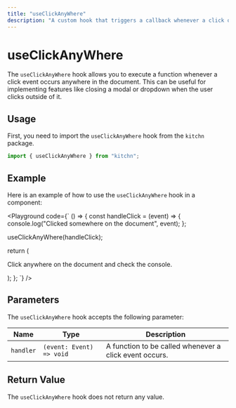 ```yaml
---
title: "useClickAnyWhere"
description: "A custom hook that triggers a callback whenever a click occurs anywhere on the document."
---
```



# useClickAnyWhere

The `useClickAnyWhere` hook allows you to execute a function whenever a click event occurs anywhere in the document. This can be useful for implementing features like closing a modal or dropdown when the user clicks outside of it.

## Usage

First, you need to import the `useClickAnyWhere` hook from the `kitchn` package.

```jsx
import { useClickAnyWhere } from "kitchn";
```

## Example

Here is an example of how to use the `useClickAnyWhere` hook in a component:

<Playground
code={`
() => {
  const handleClick = (event) => {
    console.log("Clicked somewhere on the document", event);
  };

  useClickAnyWhere(handleClick);

  return (
    <p>Click anywhere on the document and check the console.</p>
  );
};
`}
/>

## Parameters

The `useClickAnyWhere` hook accepts the following parameter:

| Name      | Type                     | Description
|-----------|--------------------------|-------------------------------------------------------
| `handler` | `(event: Event) => void` | A function to be called whenever a click event occurs.

## Return Value

The `useClickAnyWhere` hook does not return any value.
